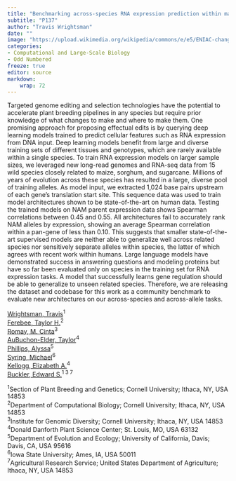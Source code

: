```yaml
---
title: "Benchmarking across-species RNA expression prediction within maize and its wild relatives"
subtitle: "P137"
author: "Travis Wrightsman"
date: ""
image: "https://upload.wikimedia.org/wikipedia/commons/e/e5/ENIAC-changing_a_tube.jpg"
categories: 
- Computational and Large-Scale Biology
- Odd Numbered
freeze: true
editor: source
markdown: 
    wrap: 72
---
```


Targeted genome editing and selection technologies have the potential to accelerate plant breeding pipelines in any species but require prior knowledge of what changes to make and where to make them. One promising approach for proposing effectual edits is by querying deep learning models trained to predict cellular features such as RNA expression from DNA input. Deep learning models benefit from large and diverse training sets of different tissues and genotypes, which are rarely available within a single species. To train RNA expression models on larger sample sizes, we leveraged new long-read genomes and RNA-seq data from 15 wild species closely related to maize, sorghum, and sugarcane. Millions of years of evolution across these species has resulted in a large, diverse pool of training alleles. As model input, we extracted 1,024 base pairs upstream of each gene’s translation start site. This sequence data was used to train model architectures shown to be state-of-the-art on human data. Testing the trained models on NAM parent expression data shows Spearman correlations between 0.45 and 0.55. All architectures fail to accurately rank NAM alleles by expression, showing an average Spearman correlation within a pan-gene of less than 0.10. This suggests that smaller state-of-the-art supervised models are neither able to generalize well across related species nor sensitively separate alleles within species, the latter of which agrees with recent work within humans. Large language models have demonstrated success in answering questions and modeling proteins but have so far been evaluated only on species in the training set for RNA expression tasks. A model that successfully learns gene regulation should be able to generalize to unseen related species. Therefore, we are releasing the dataset and codebase for this work as a community benchmark to evaluate new architectures on our across-species and across-allele tasks.

<a href='mailto:tw493@cornell.edu'>Wrightsman, Travis</a><sup>1</sup><br><a href='mailto:tf259@cornell.edu'>Ferebee, Taylor H.</a><sup>2</sup><br><a href='mailto:mcr72@cornell.edu'>Romay, M. Cinta</a><sup>3</sup><br><a href='mailto:tayaubuchon@gmail.com'>AuBuchon-Elder, Taylor</a><sup>4</sup><br><a href='mailto:arphillips@ucdavis.edu'>Phillips, Alyssa</a><sup>5</sup><br><a href='mailto:mlsyring@iastate.edu'>Syring, Michael</a><sup>6</sup><br><a href='mailto:ekellogg@danforthcenter.org'>Kellogg, Elizabeth A.</a><sup>4</sup><br><a href='mailto:esb33@cornell.edu'>Buckler, Edward S.</a><sup>1 3 7</sup><br>

<sup>1</sup>Section of Plant Breeding and Genetics; Cornell University; Ithaca, NY, USA 14853<br><sup>2</sup>Department of Computational Biology; Cornell University; Ithaca, NY, USA 14853<br><sup>3</sup>Institute for Genomic Diversity; Cornell University; Ithaca, NY, USA 14853<br><sup>4</sup>Donald Danforth Plant Science Center; St. Louis, MO, USA 63132<br><sup>5</sup>Department of Evolution and Ecology; University of California, Davis; Davis, CA, USA 95616<br><sup>6</sup>Iowa State University; Ames, IA, USA 50011<br><sup>7</sup>Agricultural Research Service; United States Department of Agriculture; Ithaca, NY, USA 14853<br>